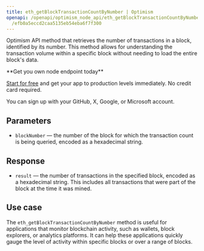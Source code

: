 ---
title: eth_getBlockTransactionCountByNumber | Optimism
openapi: /openapi/optimism_node_api/eth_getBlockTransactionCountByNumber.json POST
  /efb0a5eccd2caa5135eb54eba6f7f300
---

Optimism API method that retrieves the number of transactions in a block, identified by its number. This method allows for understanding the transaction volume within a specific block without needing to load the entire block's data.

<Check>
**Get you own node endpoint today**

[Start for free](https://console.chainstack.com/) and get your app to production levels immediately. No credit card required.

You can sign up with your GitHub, X, Google, or Microsoft account.
</Check>


## Parameters

* `blockNumber` — the number of the block for which the transaction count is being queried, encoded as a hexadecimal string.

## Response

* `result` — the number of transactions in the specified block, encoded as a hexadecimal string. This includes all transactions that were part of the block at the time it was mined.

## Use case

The `eth_getBlockTransactionCountByNumber` method is useful for applications that monitor blockchain activity, such as wallets, block explorers, or analytics platforms. It can help these applications quickly gauge the level of activity within specific blocks or over a range of blocks.
